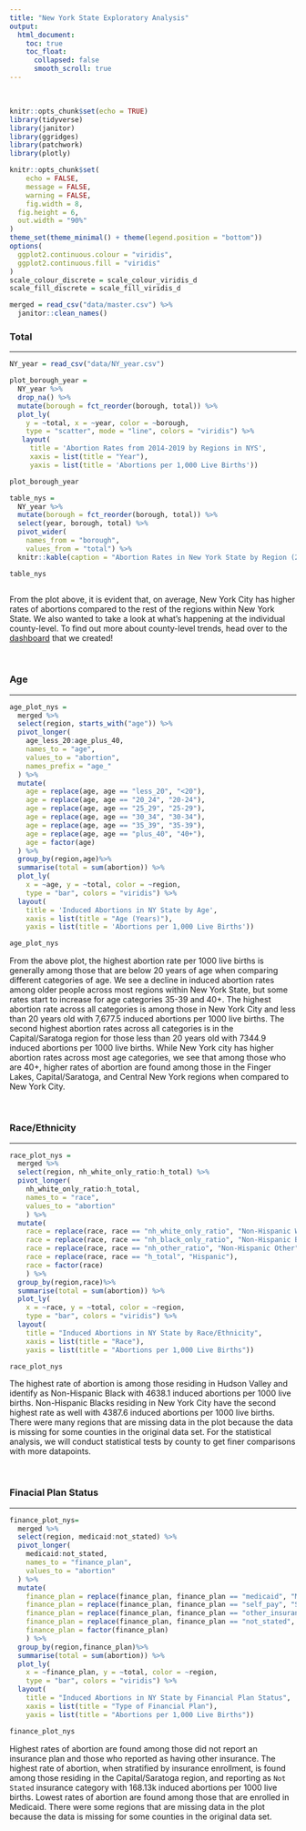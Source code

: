 ```yaml
---
title: "New York State Exploratory Analysis"
output: 
  html_document:
    toc: true
    toc_float:
      collapsed: false
      smooth_scroll: true
---
```


&nbsp; 

```r
knitr::opts_chunk$set(echo = TRUE)
library(tidyverse)
library(janitor)
library(ggridges)
library(patchwork)
library(plotly)

knitr::opts_chunk$set(
	echo = FALSE,
	message = FALSE,
	warning = FALSE,
	fig.width = 8, 
  fig.height = 6,
  out.width = "90%"
)
theme_set(theme_minimal() + theme(legend.position = "bottom"))
options(
  ggplot2.continuous.colour = "viridis",
  ggplot2.continuous.fill = "viridis"
)
scale_colour_discrete = scale_colour_viridis_d
scale_fill_discrete = scale_fill_viridis_d
```

```r
merged = read_csv("data/master.csv") %>% 
  janitor::clean_names()
```

### Total
***


```r
NY_year = read_csv("data/NY_year.csv")

plot_borough_year = 
  NY_year %>% 
  drop_na() %>% 
  mutate(borough = fct_reorder(borough, total)) %>% 
  plot_ly(
    y = ~total, x = ~year, color = ~borough, 
    type = "scatter", mode = "line", colors = "viridis") %>% 
   layout(
     title = 'Abortion Rates from 2014-2019 by Regions in NYS', 
     xaxis = list(title = "Year"),
     yaxis = list(title = 'Abortions per 1,000 Live Births'))

plot_borough_year

table_nys =
  NY_year %>% 
  mutate(borough = fct_reorder(borough, total)) %>%
  select(year, borough, total) %>% 
  pivot_wider(
    names_from = "borough",
    values_from = "total") %>% 
  knitr::kable(caption = "Abortion Rates in New York State by Region (2014-2019)", col.names = c("Year", "Central New York", "Eastern Adirondacks", "Finger Lakes", "Hudson Valley", "Long Island", "New York City", "Saratoga", "Westchester/ Rockland", "Western Adirondacks", "Western New York"), align = 'lcccccccccc', format = "simple")

table_nys
  
```

From the plot above, it is evident that, on average, New York City has higher rates of abortions compared to the rest of the regions within New York State. We also wanted to take a look at what's happening at the individual county-level. To find out more about county-level trends, head over to the [dashboard]() that we created! 

&nbsp; 

### Age 
***

```r
age_plot_nys =
  merged %>% 
  select(region, starts_with("age")) %>% 
  pivot_longer(
    age_less_20:age_plus_40,
    names_to = "age", 
    values_to = "abortion",
    names_prefix = "age_"
  ) %>% 
  mutate(
    age = replace(age, age == "less_20", "<20"),
    age = replace(age, age == "20_24", "20-24"),
    age = replace(age, age == "25_29", "25-29"),
    age = replace(age, age == "30_34", "30-34"),
    age = replace(age, age == "35_39", "35-39"),
    age = replace(age, age == "plus_40", "40+"),
    age = factor(age)
  ) %>%
  group_by(region,age)%>%
  summarise(total = sum(abortion)) %>% 
  plot_ly(
    x = ~age, y = ~total, color = ~region, 
    type = "bar", colors = "viridis") %>% 
  layout(
    title = 'Induced Abortions in NY State by Age', 
    xaxis = list(title = "Age (Years)"),
    yaxis = list(title = 'Abortions per 1,000 Live Births'))

age_plot_nys
```

From the above plot, the highest abortion rate per 1000 live births is generally among those that are below 20 years of age when comparing different categories of age. We see a decline in induced abortion rates among older people across most regions within New York State, but some rates start to increase for age categories 35-39 and 40+. The highest abortion rate across all categories is among those in New York City and less than 20 years old with 7,677.5 induced abortions per 1000 live births. The second highest abortion rates across all categories is in the Capital/Saratoga region for those less than 20 years old with 7344.9 induced abortions per 1000 live births. While New York city has higher abortion rates across most age categories, we see that among those who are 40+, higher rates of abortion are found among those in the Finger Lakes, Capital/Saratoga, and Central New York regions when compared to New York City.

&nbsp; 

### Race/Ethnicity
***

```r
race_plot_nys =
  merged %>% 
  select(region, nh_white_only_ratio:h_total) %>%
  pivot_longer(
    nh_white_only_ratio:h_total,
    names_to = "race", 
    values_to = "abortion"
    ) %>%
  mutate(
    race = replace(race, race == "nh_white_only_ratio", "Non-Hispanic White Only"),
    race = replace(race, race == "nh_black_only_ratio", "Non-Hispanic Black Only"),
    race = replace(race, race == "nh_other_ratio", "Non-Hispanic Other"),
    race = replace(race, race == "h_total", "Hispanic"),
    race = factor(race)
    ) %>%
  group_by(region,race)%>%
  summarise(total = sum(abortion)) %>% 
  plot_ly(
    x = ~race, y = ~total, color = ~region, 
    type = "bar", colors = "viridis") %>% 
  layout(
    title = "Induced Abortions in NY State by Race/Ethnicity", 
    xaxis = list(title = "Race"),
    yaxis = list(title = "Abortions per 1,000 Live Births"))

race_plot_nys
```

The highest rate of abortion is among those residing in Hudson Valley and identify as Non-Hispanic Black with 4638.1 induced abortions per 1000 live births. Non-Hispanic Blacks residing in New York City have the second highest rate as well with 4387.6 induced abortions per 1000 live births. There were many regions that are missing data in the plot because the data is missing for some counties in the original data set. For the statistical analysis, we will conduct statistical tests by county to get finer comparisons with more datapoints. 

&nbsp; 

### Finacial Plan Status
***

```r
finance_plot_nys= 
  merged %>%
  select(region, medicaid:not_stated) %>%
  pivot_longer(
    medicaid:not_stated,
    names_to = "finance_plan", 
    values_to = "abortion"
  ) %>% 
  mutate(
    finance_plan = replace(finance_plan, finance_plan == "medicaid", "Medicaid"),
    finance_plan = replace(finance_plan, finance_plan == "self_pay", "Self Pay"),
    finance_plan = replace(finance_plan, finance_plan == "other_insurance", "Other Insurance"),
    finance_plan = replace(finance_plan, finance_plan == "not_stated", "Not Stated"),
    finance_plan = factor(finance_plan)
    ) %>%
  group_by(region,finance_plan)%>%
  summarise(total = sum(abortion)) %>% 
  plot_ly(
    x = ~finance_plan, y = ~total, color = ~region, 
    type = "bar", colors = "viridis") %>% 
  layout(
    title = "Induced Abortions in NY State by Financial Plan Status", 
    xaxis = list(title = "Type of Financial Plan"),
    yaxis = list(title = "Abortions per 1,000 Live Births"))

finance_plot_nys
```

Highest rates of abortion are found among those did not report an insurance plan and those who reported as having other insurance. The highest rate of abortion, when stratified by insurance enrollment, is found among those residing in the Capital/Saratoga region, and reporting as `Not Stated` insurance category with 168.13k induced abortions per 1000 live births. Lowest rates of abortion are found among those that are enrolled in Medicaid. There were some regions that are missing data in the plot because the data is missing for some counties in the original data set.

<div class="tocify-extend-page" data-unique="tocify-extend-page" style="height: 0;"></div> 
